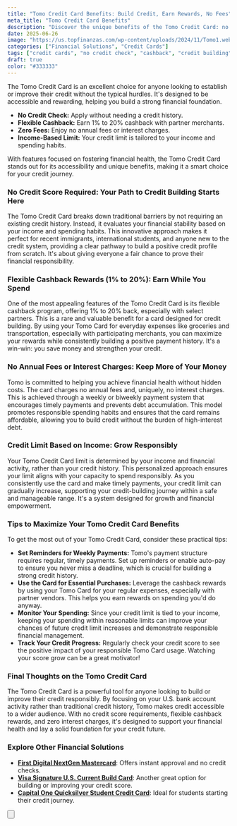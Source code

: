 ```yaml
---
title: "Tomo Credit Card Benefits: Build Credit, Earn Rewards, No Fees"
meta_title: "Tomo Credit Card Benefits"
description: "Discover the unique benefits of the Tomo Credit Card: no credit history required, flexible cashback rewards, and zero annual fees. Start building your credit journey today."
date: 2025-06-26
image: "https://us.topfinanzas.com/wp-content/uploads/2024/11/Tomo1.webp"
categories: ["Financial Solutions", "Credit Cards"]
tags: ["credit cards", "no credit check", "cashback", "credit building"]
draft: true
color: "#333333"
---
```


The Tomo Credit Card is an excellent choice for anyone looking to establish or improve their credit without the typical hurdles. It's designed to be accessible and rewarding, helping you build a strong financial foundation.

- **No Credit Check:** Apply without needing a credit history.
- **Flexible Cashback:** Earn 1% to 20% cashback with partner merchants.
- **Zero Fees:** Enjoy no annual fees or interest charges.
- **Income-Based Limit:** Your credit limit is tailored to your income and spending habits.

With features focused on fostering financial health, the Tomo Credit Card stands out for its accessibility and unique benefits, making it a smart choice for your credit journey.

### No Credit Score Required: Your Path to Credit Building Starts Here

The Tomo Credit Card breaks down traditional barriers by not requiring an existing credit history. Instead, it evaluates your financial stability based on your income and spending habits. This innovative approach makes it perfect for recent immigrants, international students, and anyone new to the credit system, providing a clear pathway to build a positive credit profile from scratch. It's about giving everyone a fair chance to prove their financial responsibility.

### Flexible Cashback Rewards (1% to 20%): Earn While You Spend

One of the most appealing features of the Tomo Credit Card is its flexible cashback program, offering 1% to 20% back, especially with select partners. This is a rare and valuable benefit for a card designed for credit building. By using your Tomo Card for everyday expenses like groceries and transportation, especially with participating merchants, you can maximize your rewards while consistently building a positive payment history. It's a win-win: you save money and strengthen your credit.

### No Annual Fees or Interest Charges: Keep More of Your Money

Tomo is committed to helping you achieve financial health without hidden costs. The card charges no annual fees and, uniquely, no interest charges. This is achieved through a weekly or biweekly payment system that encourages timely payments and prevents debt accumulation. This model promotes responsible spending habits and ensures that the card remains affordable, allowing you to build credit without the burden of high-interest debt.

### Credit Limit Based on Income: Grow Responsibly

Your Tomo Credit Card limit is determined by your income and financial activity, rather than your credit history. This personalized approach ensures your limit aligns with your capacity to spend responsibly. As you consistently use the card and make timely payments, your credit limit can gradually increase, supporting your credit-building journey within a safe and manageable range. It's a system designed for growth and financial empowerment.

### Tips to Maximize Your Tomo Credit Card Benefits

To get the most out of your Tomo Credit Card, consider these practical tips:

- **Set Reminders for Weekly Payments:** Tomo's payment structure requires regular, timely payments. Set up reminders or enable auto-pay to ensure you never miss a deadline, which is crucial for building a strong credit history.
- **Use the Card for Essential Purchases:** Leverage the cashback rewards by using your Tomo Card for your regular expenses, especially with partner vendors. This helps you earn rewards on spending you'd do anyway.
- **Monitor Your Spending:** Since your credit limit is tied to your income, keeping your spending within reasonable limits can improve your chances of future credit limit increases and demonstrate responsible financial management.
- **Track Your Credit Progress:** Regularly check your credit score to see the positive impact of your responsible Tomo Card usage. Watching your score grow can be a great motivator!

### Final Thoughts on the Tomo Credit Card

The Tomo Credit Card is a powerful tool for anyone looking to build or improve their credit responsibly. By focusing on your U.S. bank account activity rather than traditional credit history, Tomo makes credit accessible to a wider audience. With no credit score requirements, flexible cashback rewards, and zero interest charges, it's designed to support your financial health and lay a solid foundation for your credit future.

<AdZone id="us_site_4" />

### Explore Other Financial Solutions

- [**First Digital NextGen Mastercard**](/financial-solutions/first-digital-nextgen-mastercard-benefits): Offers instant approval and no credit checks.
- [**Visa Signature U.S. Current Build Card**](/financial-solutions/visa-signature-us-current-build-credit-card-benefits): Another great option for building or improving your credit score.
- [**Capital One Quicksilver Student Credit Card**](/financial-solutions/capital-one-quicksilver-student-credit-card-benefits): Ideal for students starting their credit journey.

<Button
  label="See Requirements"
  link="/financial-solutions/tomo-credit-card-requirements"
/>
